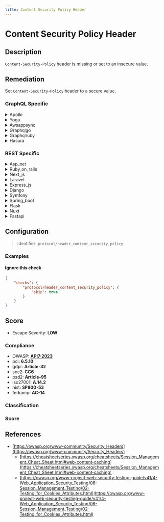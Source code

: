 ```yaml
---
title: Content Security Policy Header
---
```


# Content Security Policy Header

## Description

`Content-Security-Policy` header is missing or set to an insecure value.

## Remediation

Set `Content-Security-Policy` header to a secure value.


### GraphQL Specific

<details>
    <summary>Apollo</summary>

Implement a Content Security Policy (CSP) header in the Apollo framework engine to mitigate the risk of XSS attacks by specifying which dynamic resources are allowed to load. Define a policy that restricts sources for scripts, styles, and other potentially unsafe content to trusted domains. Update the server configuration to include the CSP header with the appropriate directives, such as 'default-src', 'script-src', 'style-src', and 'img-src', tailored to your application's requirements.

</details>

<details>
    <summary>Yoga</summary>

Implement a Content Security Policy (CSP) header in the Yoga framework engine to mitigate the risk of Cross-Site Scripting (XSS) and other code injection attacks. Define the policy directives to restrict the sources from which content can be loaded, and specify the valid sources for scripts, styles, and other resources. Ensure that the CSP header is configured correctly and tested thoroughly to prevent any unintended restrictions on legitimate content.

</details>

<details>
    <summary>Awsappsync</summary>

Implement a Content Security Policy (CSP) header in your AWS AppSync responses by configuring your web service or the serverless function that serves the content. Use the CSP header to define which resources are allowed to load for your AppSync API, thereby reducing the risk of XSS attacks. Ensure that the CSP directives are appropriately restrictive to prevent the loading of unauthorized resources, while still allowing the necessary ones for your application to function correctly.

</details>

<details>
    <summary>Graphqlgo</summary>

Implement a Content Security Policy (CSP) header in the GraphQL Go framework engine to mitigate the risk of Cross-Site Scripting (XSS) and other code injection attacks. Define a policy that specifies the valid sources of content and restricts the browser from loading malicious resources. Ensure that the CSP header is configured properly and tested to not interfere with the legitimate functionality of the GraphQL application.

</details>

<details>
    <summary>Graphqlruby</summary>

Implement a Content Security Policy (CSP) header in your GraphQL Ruby application to mitigate the risk of Cross-Site Scripting (XSS) attacks. Define a policy that specifies the valid sources of content and restricts the browser from loading malicious resources. You can configure the CSP header in your Ruby on Rails application by adding it to the `config/initializers/content_security_policy.rb` file or by using middleware to set the header. Ensure that the CSP directives are compatible with the functionality of your application and test thoroughly to prevent breaking legitimate content loading.

</details>

<details>
    <summary>Hasura</summary>

Implement a Content Security Policy (CSP) header in the Hasura engine by adding it to the list of HTTP headers in the Hasura console or configuration file. Ensure that the CSP directives are appropriately set to restrict the sources from which content can be loaded, thereby mitigating the risk of Cross-Site Scripting (XSS) and data injection attacks. Test the policy thoroughly to confirm that it does not interfere with legitimate Hasura functionalities.

</details>


### REST Specific

<details>
    <summary>Asp_net</summary>

Implement a strict Content-Security-Policy (CSP) header in your ASP.NET application by adding it to the response headers in the Global.asax.cs file or through custom middleware in the OWIN pipeline. Ensure that the CSP directive values are restrictive, allowing resources to be loaded only from trusted sources, and avoid using 'unsafe-inline' or 'unsafe-eval' for scripts and styles.

</details>

<details>
    <summary>Ruby_on_rails</summary>

Implement a Content Security Policy (CSP) by adding the `Content-Security-Policy` header to your application's responses. In Ruby on Rails, you can use the `secure_headers` gem to manage CSP and other security-related headers. Configure the CSP directives to define the allowed sources for scripts, styles, images, and other resources to enhance your application's defense against XSS attacks. Ensure that the policy is strict enough to prevent loading of potentially malicious content, but permissive enough to allow legitimate functionality.

</details>

<details>
    <summary>Next_js</summary>

Implement a Content Security Policy (CSP) by adding a `Content-Security-Policy` HTTP header in the `next.config.js` file or by setting it directly in your server-side code. Define a policy that specifies allowed sources for scripts, styles, and other resources to enhance security against XSS attacks. Test the policy thoroughly to ensure it doesn't break your application's functionality.

</details>

<details>
    <summary>Laravel</summary>

Implement a Content Security Policy (CSP) by adding the 'Content-Security-Policy' header to your Laravel application's responses. This can be done by using middleware to set the header with appropriate directives that define the sources from which the application can load resources. Ensure that the directives are restrictive enough to prevent XSS attacks, but permissive enough to allow legitimate content to load. Test the policy thoroughly to avoid breaking the functionality of your application.

</details>

<details>
    <summary>Express_js</summary>

Implement a Content Security Policy (CSP) by setting the `Content-Security-Policy` HTTP header. Use the `helmet` middleware in your Express.js application to easily configure and manage CSP. Define a policy that specifies the valid sources for various resource types and add it to your app using `helmet.contentSecurityPolicy()`. Test your policy thoroughly to ensure it allows legitimate resources while blocking potentially harmful ones.

</details>

<details>
    <summary>Django</summary>

Implement the Content-Security-Policy (CSP) header by adding it to your Django application's response headers. Use the django-csp package or middleware to help define and control the CSP policy, ensuring that it is neither missing nor set to insecure values. Configure the policy directives to restrict the sources from which content can be loaded, effectively mitigating the risk of XSS attacks.

</details>

<details>
    <summary>Symfony</summary>

Implement a Content-Security-Policy (CSP) header in your Symfony application by configuring it in the `security.yaml` file or by setting the header directly in your controller responses. Use the `nelmio/security-bundle` for an easier CSP configuration. Ensure that the CSP directives are appropriately strict to prevent XSS attacks without hindering the functionality of your application.

</details>

<details>
    <summary>Spring_boot</summary>

Implement a Content Security Policy (CSP) by configuring the `Content-Security-Policy` HTTP response header in your Spring Boot application. Use the `WebSecurityConfigurerAdapter` to set a strict CSP policy that defines which resources are allowed to load, thus preventing XSS attacks. Ensure that the CSP directives are appropriately restrictive to your application's needs without allowing unsafe sources.

</details>

<details>
    <summary>Flask</summary>

Implement the Content-Security-Policy (CSP) header by using Flask extensions such as Flask-Talisman to define a policy that specifies which content sources are valid. This helps prevent XSS attacks by controlling resources the user agent is allowed to load.

</details>

<details>
    <summary>Nuxt</summary>

Implement a Content Security Policy (CSP) in your Nuxt.js application by adding the `helmet` middleware to set the `Content-Security-Policy` header. Configure the CSP directives in `nuxt.config.js` to define the allowed sources for scripts, styles, and other resources, ensuring to restrict sources to only trusted domains and self. Test the policy thoroughly to prevent breaking legitimate functionality.

</details>

<details>
    <summary>Fastapi</summary>

Implement the Content-Security-Policy (CSP) header in FastAPI by using a middleware that sets the CSP header with secure values. This can be done by creating a custom middleware function that adds the CSP header to all responses or by using a third-party package like `starlette-csp`. Ensure that the CSP directives are appropriately configured to allow only trusted sources for scripts, styles, and other resources.

</details>

## Configuration

> Identifier: `protocol/header_content_security_policy`



### Examples



#### Ignore this check

```json
{
    "checks": {
        "protocol/header_content_security_policy": {
            "skip": true
        }
    }
}
```




## Score

- Escape Severity: **<span className="low-severity">LOW</span>**

### Compliance

- OWASP: **[API7:2023](https://github.com/OWASP/API-Security/blob/master/editions/2023/en/0xa7-server-side-request-forgery.md)**
- pci: **6.5.10**
- gdpr: **Article-32**
- soc2: **CC6**
- psd2: **Article-95**
- iso27001: **A.14.2**
- nist: **SP800-53**
- fedramp: **AC-14**

### Classification






### Score




## References

- [https://owasp.org/www-community/Security_Headers](https://owasp.org/www-community/Security_Headers)
  - [https://cheatsheetseries.owasp.org/cheatsheets/Session_Management_Cheat_Sheet.html#web-content-caching](https://cheatsheetseries.owasp.org/cheatsheets/Session_Management_Cheat_Sheet.html#web-content-caching)
  - [https://owasp.org/www-project-web-security-testing-guide/v41/4-Web_Application_Security_Testing/06-Session_Management_Testing/02-Testing_for_Cookies_Attributes.html](https://owasp.org/www-project-web-security-testing-guide/v41/4-Web_Application_Security_Testing/06-Session_Management_Testing/02-Testing_for_Cookies_Attributes.html)
  